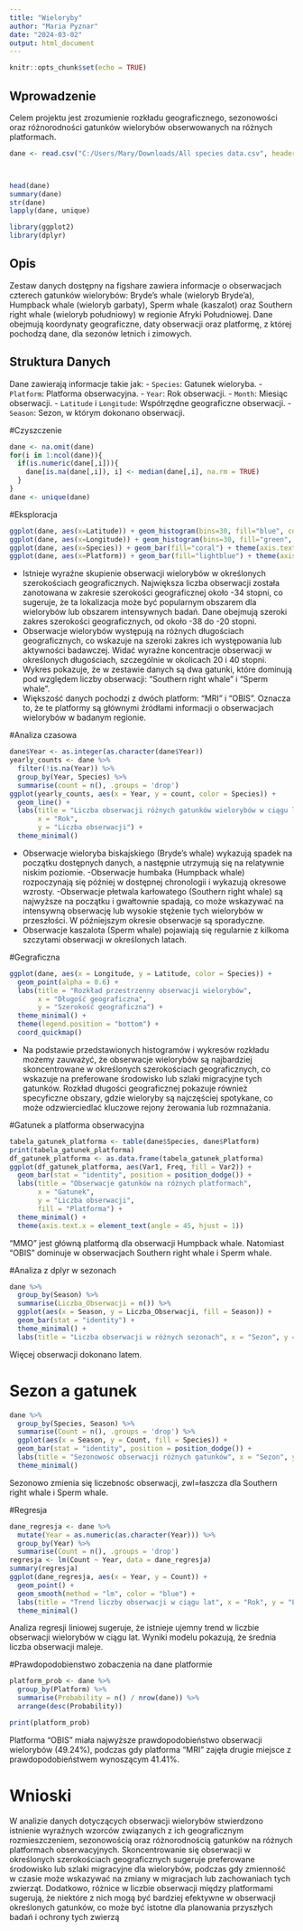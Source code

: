 ---
title: "Wieloryby"
author: "Maria Pyznar"
date: "2024-03-02"
output: html_document
---

```{r setup, include=FALSE}
knitr::opts_chunk$set(echo = TRUE)
```
## Wprowadzenie
Celem projektu jest zrozumienie rozkładu geograficznego, sezonowości oraz różnorodności gatunków wielorybów obserwowanych na różnych platformach.

```{r}
dane <- read.csv("C:/Users/Mary/Downloads/All species data.csv", header = TRUE, stringsAsFactors = FALSE) 



head(dane)
summary(dane)
str(dane)
lapply(dane, unique)

library(ggplot2)
library(dplyr)
```
## Opis
Zestaw danych dostępny na figshare zawiera informacje o obserwacjach czterech gatunków wielorybów: Bryde's whale (wieloryb Bryde'a), Humpback whale (wieloryb garbaty), Sperm whale (kaszalot) oraz Southern right whale (wieloryb południowy) w regionie Afryki Południowej. Dane obejmują koordynaty geograficzne, daty obserwacji oraz platformę, z której pochodzą dane, dla sezonów letnich i zimowych.

## Struktura Danych
Dane zawierają informacje takie jak:
- `Species`: Gatunek wieloryba.
- `Platform`: Platforma obserwacyjna.
- `Year`: Rok obserwacji.
- `Month`: Miesiąc obserwacji.
- `Latitude` i `Longitude`: Współrzędne geograficzne obserwacji.
- `Season`: Sezon, w którym dokonano obserwacji.


#Czyszczenie
```{r}
dane <- na.omit(dane)
for(i in 1:ncol(dane)){
  if(is.numeric(dane[,i])){
    dane[is.na(dane[,i]), i] <- median(dane[,i], na.rm = TRUE)
  }
}
dane <- unique(dane)
```
#Eksploracja
```{r}
ggplot(dane, aes(x=Latitude)) + geom_histogram(bins=30, fill="blue", color="black") + ggtitle("Rozkład Szerokości Geograficznej")
ggplot(dane, aes(x=Longitude)) + geom_histogram(bins=30, fill="green", color="black") + ggtitle("Rozkład Długości Geograficznej")
ggplot(dane, aes(x=Species)) + geom_bar(fill="coral") + theme(axis.text.x = element_text(angle = 45, hjust = 1)) + ggtitle("Rozkład Gatunków")
ggplot(dane, aes(x=Platform)) + geom_bar(fill="lightblue") + theme(axis.text.x = element_text(angle = 45, hjust = 1)) + ggtitle("Rozkład Platform")
```
-  Istnieje wyraźne skupienie obserwacji wielorybów w określonych szerokościach geograficznych. Największa liczba obserwacji została zanotowana w zakresie szerokości geograficznej około -34 stopni, co sugeruje, że ta lokalizacja może być popularnym obszarem dla wielorybów lub obszarem intensywnych badań.  Dane obejmują szeroki zakres szerokości geograficznych, od około -38 do -20 stopni.
- Obserwacje wielorybów występują na różnych długościach geograficznych, co wskazuje na szeroki zakres ich występowania lub aktywności badawczej. Widać wyraźne koncentracje obserwacji w określonych długościach, szczególnie w okolicach 20 i 40 stopni.
- Wykres pokazuje, że w zestawie danych są dwa gatunki, które dominują pod względem liczby obserwacji: "Southern right whale" i "Sperm whale".
- Większość danych pochodzi z dwóch platform: "MRI" i "OBIS". Oznacza to, że te platformy są głównymi źródłami informacji o obserwacjach wielorybów w badanym regionie.


#Analiza czasowa
```{r}
dane$Year <- as.integer(as.character(dane$Year))
yearly_counts <- dane %>%
  filter(!is.na(Year)) %>%
  group_by(Year, Species) %>%
  summarise(count = n(), .groups = 'drop') 
ggplot(yearly_counts, aes(x = Year, y = count, color = Species)) +
  geom_line() +
  labs(title = "Liczba obserwacji różnych gatunków wielorybów w ciągu lat",
       x = "Rok",
       y = "Liczba obserwacji") +
  theme_minimal()
```
- Obserwacje wieloryba biskajskiego (Bryde's whale) wykazują spadek na początku dostępnych danych, a następnie utrzymują się na relatywnie niskim poziomie.
-Obserwacje humbaka (Humpback whale) rozpoczynają się później w dostępnej chronologii i wykazują okresowe wzrosty.
-Obserwacje płetwala karłowatego (Southern right whale) są najwyższe na początku i gwałtownie spadają, co może wskazywać na intensywną obserwację lub wysokie stężenie tych wielorybów w przeszłości. W późniejszym okresie obserwacje są sporadyczne.
- Obserwacje kaszalota (Sperm whale) pojawiają się regularnie z kilkoma szczytami obserwacji w określonych latach.

#Gegraficzna
```{r}
ggplot(dane, aes(x = Longitude, y = Latitude, color = Species)) +
  geom_point(alpha = 0.6) +
  labs(title = "Rozkład przestrzenny obserwacji wielorybów",
       x = "Długość geograficzna",
       y = "Szerokość geograficzna") +
  theme_minimal() +
  theme(legend.position = "bottom") +
  coord_quickmap()
```
- Na podstawie przedstawionych histogramów i wykresów rozkładu możemy zauważyć, że obserwacje wielorybów są najbardziej skoncentrowane w określonych szerokościach geograficznych, co wskazuje na preferowane środowisko lub szlaki migracyjne tych gatunków. Rozkład długości geograficznej pokazuje również specyficzne obszary, gdzie wieloryby są najczęściej spotykane, co może odzwierciedlać kluczowe rejony żerowania lub rozmnażania.

#Gatunek a platforma obserwacyjna
```{r}
tabela_gatunek_platforma <- table(dane$Species, dane$Platform)
print(tabela_gatunek_platforma)
df_gatunek_platforma <- as.data.frame(tabela_gatunek_platforma)
ggplot(df_gatunek_platforma, aes(Var1, Freq, fill = Var2)) +
  geom_bar(stat = "identity", position = position_dodge()) +
  labs(title = "Obserwacje gatunków na różnych platformach",
       x = "Gatunek",
       y = "Liczba obserwacji",
       fill = "Platforma") +
  theme_minimal() +
  theme(axis.text.x = element_text(angle = 45, hjust = 1)) 
```
 "MMO" jest główną platformą dla obserwacji Humpback whale. Natomiast "OBIS" dominuje w obserwacjach Southern right whale i Sperm whale. 

#Analiza z dplyr w sezonach
```{r}
dane %>%
  group_by(Season) %>%
  summarise(Liczba_Obserwacji = n()) %>%
  ggplot(aes(x = Season, y = Liczba_Obserwacji, fill = Season)) +
  geom_bar(stat = "identity") +
  theme_minimal() +
  labs(title = "Liczba obserwacji w różnych sezonach", x = "Sezon", y = "Liczba obserwacji")
```
Więcej obserwacji dokonano latem.

# Sezon a gatunek
```{r}
dane %>%
  group_by(Species, Season) %>%
  summarise(Count = n(), .groups = 'drop') %>%
  ggplot(aes(x = Season, y = Count, fill = Species)) +
  geom_bar(stat = "identity", position = position_dodge()) +
  labs(title = "Sezonowość obserwacji różnych gatunków", x = "Sezon", y = "Liczba obserwacji") +
  theme_minimal()
```
Sezonowo zmienia się liczebnośc obserwacji, zwl=łaszcza dla Southern right whale i Sperm whale.

#Regresja
```{r}
dane_regresja <- dane %>%
  mutate(Year = as.numeric(as.character(Year))) %>% 
  group_by(Year) %>%
  summarise(Count = n(), .groups = 'drop')
regresja <- lm(Count ~ Year, data = dane_regresja)
summary(regresja)
ggplot(dane_regresja, aes(x = Year, y = Count)) +
  geom_point() +
  geom_smooth(method = "lm", color = "blue") +
  labs(title = "Trend liczby obserwacji w ciągu lat", x = "Rok", y = "Liczba obserwacji") +
  theme_minimal()
```
Analiza regresji liniowej sugeruje, że istnieje ujemny trend w liczbie obserwacji wielorybów w ciągu lat. Wyniki modelu pokazują, że średnia liczba obserwacji maleje.

#Prawdopodobienstwo zobaczenia na dane platformie
```{r}
platform_prob <- dane %>% 
  group_by(Platform) %>% 
  summarise(Probability = n() / nrow(dane)) %>%
  arrange(desc(Probability))

print(platform_prob)
```

Platforma "OBIS" miała najwyższe prawdopodobieństwo obserwacji wielorybów (49.24%), podczas gdy platforma "MRI" zajęła drugie miejsce z prawdopodobieństwem wynoszącym 41.41%.

# Wnioski


W analizie danych dotyczących obserwacji wielorybów stwierdzono istnienie wyraźnych wzorców związanych z ich geograficznym rozmieszczeniem, sezonowością oraz różnorodnością gatunków na różnych platformach obserwacyjnych. Skoncentrowanie się obserwacji w określonych szerokościach geograficznych sugeruje preferowane środowisko lub szlaki migracyjne dla wielorybów, podczas gdy zmienność w czasie może wskazywać na zmiany w migracjach lub zachowaniach tych zwierząt. Dodatkowo, różnice w liczbie obserwacji między platformami sugerują, że niektóre z nich mogą być bardziej efektywne w obserwacji określonych gatunków, co może być istotne dla planowania przyszłych badań i ochrony tych zwierzą
